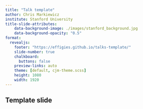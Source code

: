 ```yaml
---
title: "Talk template" 
author: Chris Markiewicz
institute: Stanford University
title-slide-attributes:
    data-background-image: ./images/stanford_background.jpg
    data-background-opacity: "0.5"
format:
  revealjs: 
    footer: "https://effigies.github.io/talks-template/"
    slide-number: true
    chalkboard: 
      buttons: false
    preview-links: auto
    theme: [default, cjm-theme.scss]
    height: 1080
    width: 1920
---
```


## Template slide

